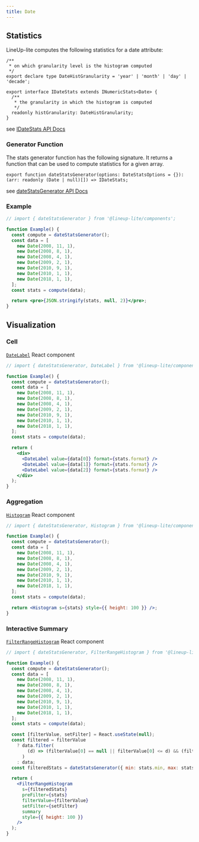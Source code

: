 ```yaml
---
title: Date
---
```


## Statistics

LineUp-lite computes the following statistics for a date attribute:

```tsx
/**
 * on which granularity level is the histogram computed
 */
export declare type DateHistGranularity = 'year' | 'month' | 'day' | 'decade';

export interface IDateStats extends INumericStats<Date> {
  /**
   * the granularity in which the histogram is computed
   */
  readonly histGranularity: DateHistGranularity;
}
```

see [IDateStats API Docs](https://lineup-lite.js.org/api/components/interfaces/idatestats.html)

### Generator Function

The stats generator function has the following signature. It returns a function that can be used to compute statistics for a given array.

```tsx
export function dateStatsGenerator(options: DateStatsOptions = {}): (arr: readonly (Date | null)[]) => IDateStats;
```

see [dateStatsGenerator API Docs](https://lineup-lite.js.org/api/components/modules.html#datestatsgenerator)

### Example

```jsx live
// import { dateStatsGenerator } from '@lineup-lite/components';

function Example() {
  const compute = dateStatsGenerator();
  const data = [
    new Date(2008, 11, 1),
    new Date(2008, 8, 1),
    new Date(2008, 4, 1),
    new Date(2009, 2, 1),
    new Date(2010, 9, 1),
    new Date(2010, 1, 1),
    new Date(2018, 1, 1),
  ];
  const stats = compute(data);

  return <pre>{JSON.stringify(stats, null, 2)}</pre>;
}
```

## Visualization

### Cell

[`DateLabel`](https://lineup-lite.js.org/api/components/modules.html#datelabel) React component

```jsx live
// import { dateStatsGenerator, DateLabel } from '@lineup-lite/components';

function Example() {
  const compute = dateStatsGenerator();
  const data = [
    new Date(2008, 11, 1),
    new Date(2008, 8, 1),
    new Date(2008, 4, 1),
    new Date(2009, 2, 1),
    new Date(2010, 9, 1),
    new Date(2010, 1, 1),
    new Date(2018, 1, 1),
  ];
  const stats = compute(data);

  return (
    <div>
      <DateLabel value={data[0]} format={stats.format} />
      <DateLabel value={data[1]} format={stats.format} />
      <DateLabel value={data[2]} format={stats.format} />
    </div>
  );
}
```

### Aggregation

[`Histogram`](https://lineup-lite.js.org/api/components/modules.html#histogram) React component

```jsx live
// import { dateStatsGenerator, Histogram } from '@lineup-lite/components';

function Example() {
  const compute = dateStatsGenerator();
  const data = [
    new Date(2008, 11, 1),
    new Date(2008, 8, 1),
    new Date(2008, 4, 1),
    new Date(2009, 2, 1),
    new Date(2010, 9, 1),
    new Date(2010, 1, 1),
    new Date(2018, 1, 1),
  ];
  const stats = compute(data);

  return <Histogram s={stats} style={{ height: 100 }} />;
}
```

### Interactive Summary

[`FilterRangeHistogram`](https://lineup-lite.js.org/api/components/modules.html#filterrangehistogram) React component

```jsx live
// import { dateStatsGenerator, FilterRangeHistogram } from '@lineup-lite/components';

function Example() {
  const compute = dateStatsGenerator();
  const data = [
    new Date(2008, 11, 1),
    new Date(2008, 8, 1),
    new Date(2008, 4, 1),
    new Date(2009, 2, 1),
    new Date(2010, 9, 1),
    new Date(2010, 1, 1),
    new Date(2018, 1, 1),
  ];
  const stats = compute(data);

  const [filterValue, setFilter] = React.useState(null);
  const filtered = filterValue
    ? data.filter(
        (d) => (filterValue[0] == null || filterValue[0] <= d) && (filterValue[1] == null || d <= filterValue[1])
      )
    : data;
  const filteredStats = dateStatsGenerator({ min: stats.min, max: stats.max })(filtered);

  return (
    <FilterRangeHistogram
      s={filteredStats}
      preFilter={stats}
      filterValue={filterValue}
      setFilter={setFilter}
      summary
      style={{ height: 100 }}
    />
  );
}
```
